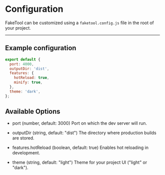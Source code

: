 # Configuration

FakeTool can be customized using a `faketool.config.js` file in the root of your project.

---

## Example configuration

```js filename="faketool.config.js" copy
export default {
  port: 4000,
  outputDir: 'dist',
  features: {
    hotReload: true,
    minify: true,
  },
  theme: 'dark',
};
```

## Available Options

- port (number, default: 3000)
  Port on which the dev server will run.

- outputDir (string, default: "dist")
  The directory where production builds are stored.

- features.hotReload (boolean, default: true)
  Enables hot reloading in development.

- theme (string, default: "light")
  Theme for your project UI ("light" or "dark").
